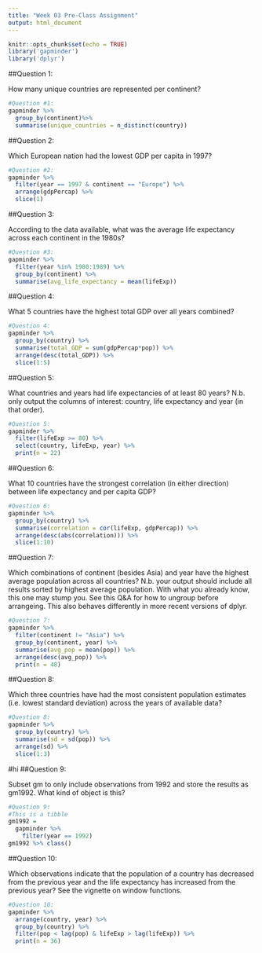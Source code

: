 ```yaml
---
title: "Week 03 Pre-Class Assignment"
output: html_document
---
```


```r
knitr::opts_chunk$set(echo = TRUE)
library('gapminder')
library('dplyr')
```

##Question 1: 

How many unique countries are represented per continent?

```r
#Question #1: 
gapminder %>%
  group_by(continent)%>% 
  summarise(unique_countries = n_distinct(country))
```
##Question 2: 

Which European nation had the lowest GDP per capita in 1997?

```r
#Question #2:
gapminder %>%
  filter(year == 1997 & continent == "Europe") %>%
  arrange(gdpPercap) %>%
  slice(1)
```

##Question 3:

According to the data available, what was the average life expectancy across each continent in the 1980s?

```r
#Question #3:
gapminder %>%
  filter(year %in% 1980:1989) %>%
  group_by(continent) %>%
  summarise(avg_life_expectancy = mean(lifeExp))
```

##Question 4:

What 5 countries have the highest total GDP over all years combined?

```r
#Question 4: 
gapminder %>%
  group_by(country) %>%
  summarise(total_GDP = sum(gdpPercap*pop)) %>%
  arrange(desc(total_GDP)) %>%
  slice(1:5)
```

##Question 5: 

What countries and years had life expectancies of at least 80 years? N.b. only output the columns of interest: country, life expectancy and year (in that order).

```r
#Question 5:
gapminder %>% 
  filter(lifeExp >= 80) %>%
  select(country, lifeExp, year) %>%
  print(n = 22)
```

##Question 6:

What 10 countries have the strongest correlation (in either direction) between life expectancy and per capita GDP?

```r
#Question 6: 
gapminder %>%
  group_by(country) %>%
  summarise(correlation = cor(lifeExp, gdpPercap)) %>%
  arrange(desc(abs(correlation))) %>%
  slice(1:10)
```

##Question 7: 

Which combinations of continent (besides Asia) and year have the highest average population across all countries? N.b. your output should include all results sorted by highest average population. With what you already know, this one may stump you. See this Q&A for how to ungroup before arrangeing. This also behaves differently in more recent versions of dplyr.

```r
#Question 7: 
gapminder %>%
  filter(continent != "Asia") %>%
  group_by(continent, year) %>%
  summarise(avg_pop = mean(pop)) %>%
  arrange(desc(avg_pop)) %>%
  print(n = 48)
```

##Question 8:

Which three countries have had the most consistent population estimates (i.e. lowest standard deviation) across the years of available data?

```r
#Question 8: 
gapminder %>%
  group_by(country) %>%
  summarise(sd = sd(pop)) %>%
  arrange(sd) %>%
  slice(1:3)
```
#hi
##Question 9:

Subset gm to only include observations from 1992 and store the results as gm1992. What kind of object is this?

```r
#Question 9: 
#This is a tibble
gm1992 = 
  gapminder %>%
    filter(year == 1992)
gm1992 %>% class()
```

##Question 10: 

Which observations indicate that the population of a country has decreased from the previous year and the life expectancy has increased from the previous year? See the vignette on window functions.

```r
#Question 10: 
gapminder %>%
  arrange(country, year) %>%
  group_by(country) %>%
  filter(pop < lag(pop) & lifeExp > lag(lifeExp)) %>%
  print(n = 36)
```



